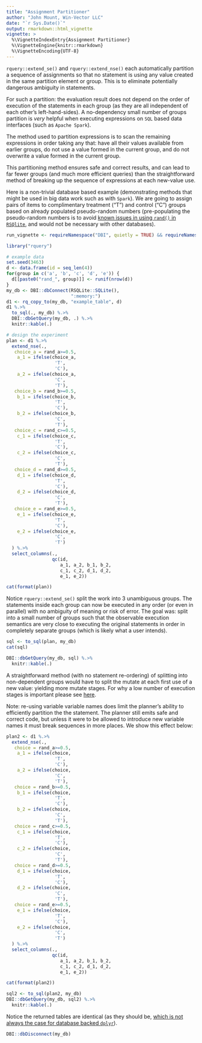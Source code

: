 ```yaml
---
title: "Assignment Partitioner"
author: "John Mount, Win-Vector LLC"
date: "`r Sys.Date()`"
output: rmarkdown::html_vignette
vignette: >
  %\VignetteIndexEntry{Assignment Partitioner}
  %\VignetteEngine{knitr::rmarkdown}
  %\VignetteEncoding{UTF-8}
---
```


`rquery::extend_se()` and `rquery::extend_nse()` each automatically partition a sequence of assignments so that no statement is using any value created in the same partition element or group.  This is to eliminate potentially dangerous ambiguity in statements.

For such a partition: the evaluation result does not depend on the order of execution of the statements in each group (as they are all independent of each other's left-hand-sides).  A no-dependency small number of groups partition is *very* helpful when executing expressions on `SQL` based data interfaces (such as `Apache Spark`).

The method used to partition expressions is to scan the remaining expressions in order taking any that: have all their values available from earlier groups, do not use a value formed in the current group, and do not overwrite a value formed in the current group.

This partitioning method ensures safe and correct results, and can lead to far fewer groups (and much more efficient queries) than the straightforward method of breaking up the sequence of expressions at each new-value use.

Here is a non-trivial database based example (demonstrating methods that might be used in big data work such as with `Spark`). We are going to assign pairs of items to complimentary treatment ("T") and control ("C") groups based on already populated pseudo-random numbers (pre-populating the pseudo-random numbers is to avoid [known issues in using `rand()` in `RSQlite`](https://winvector.github.io/rquery/reference/if_else_block.html), and would not be necessary with other databases).

```r
run_vignette <- requireNamespace("DBI", quietly = TRUE) && requireNamespace("RSQLite", quietly = TRUE)
```


```r
library("rquery")

# example data
set.seed(3463)
d <- data.frame(id = seq_len(4))
for(group in c('a', 'b', 'c', 'd', 'e')) {
  d[[paste0("rand_", group)]] <- runif(nrow(d))
}
my_db <- DBI::dbConnect(RSQLite::SQLite(), 
                        ":memory:")
d1 <- rq_copy_to(my_db, "example_table", d)
d1 %.>%
  to_sql(., my_db) %.>%
  DBI::dbGetQuery(my_db, .) %.>%
  knitr::kable(.)

# design the experiment 
plan <- d1 %.>%
  extend_nse(.,
   choice_a = rand_a>=0.5, 
    a_1 = ifelse(choice_a, 
                  'T', 
                  'C'),
    a_2 = ifelse(choice_a, 
                  'C', 
                  'T'),
   choice_b = rand_b>=0.5, 
    b_1 = ifelse(choice_b, 
                  'T', 
                  'C'),
    b_2 = ifelse(choice_b, 
                  'C', 
                  'T'),
   choice_c = rand_c>=0.5, 
    c_1 = ifelse(choice_c, 
                  'T', 
                  'C'),
    c_2 = ifelse(choice_c, 
                  'C', 
                  'T'),
   choice_d = rand_d>=0.5, 
    d_1 = ifelse(choice_d, 
                  'T', 
                  'C'),
    d_2 = ifelse(choice_d, 
                  'C', 
                  'T'),
   choice_e = rand_e>=0.5, 
    e_1 = ifelse(choice_e, 
                  'T', 
                  'C'),
    e_2 = ifelse(choice_e, 
                  'C', 
                  'T')
  ) %.>%
  select_columns(., 
                 qc(id,
                    a_1, a_2, b_1, b_2,
                    c_1, c_2, d_1, d_2,
                    e_1, e_2))

cat(format(plan))
```

Notice `rquery::extend_se()` split the work into 3 unambiguous groups.  The statements inside each group can now be executed in any order (or even in parallel) with no ambiguity of meaning or risk of error.  The goal was: split into a small number of groups such that the observable execution semantics are very close to executing the original statements in order in completely separate groups (which is likely what a user intends).

```r
sql <- to_sql(plan, my_db)
cat(sql)
```

```r
DBI::dbGetQuery(my_db, sql) %.>%
  knitr::kable(.)
```

A straightforward method (with no statement re-ordering) of splitting into non-dependent groups would have to split the mutate at each first use of a new value: yielding more mutate stages.  For why a low number of execution stages is important please see [here](http://winvector.github.io/FluidData/partition_mutate.html). 

Note: re-using variable variable names does limit the planner's ability to efficiently partition the the statement.  The planner still emits safe and correct code, but unless it were to be allowed to introduce new variable names it must break sequences in more places.  We show this effect below:

```r
plan2 <- d1 %.>%
  extend_nse(.,
   choice = rand_a>=0.5, 
    a_1 = ifelse(choice, 
                  'T', 
                  'C'),
    a_2 = ifelse(choice, 
                  'C', 
                  'T'),
   choice = rand_b>=0.5, 
    b_1 = ifelse(choice, 
                  'T', 
                  'C'),
    b_2 = ifelse(choice, 
                  'C', 
                  'T'),
   choice = rand_c>=0.5, 
    c_1 = ifelse(choice, 
                  'T', 
                  'C'),
    c_2 = ifelse(choice, 
                  'C', 
                  'T'),
   choice = rand_d>=0.5, 
    d_1 = ifelse(choice, 
                  'T', 
                  'C'),
    d_2 = ifelse(choice, 
                  'C', 
                  'T'),
   choice = rand_e>=0.5, 
    e_1 = ifelse(choice, 
                  'T', 
                  'C'),
    e_2 = ifelse(choice, 
                  'C', 
                  'T')
  ) %.>%
  select_columns(., 
                 qc(id,
                    a_1, a_2, b_1, b_2,
                    c_1, c_2, d_1, d_2,
                    e_1, e_2))

cat(format(plan2))
```

```r
sql2 <- to_sql(plan2, my_db)
DBI::dbGetQuery(my_db, sql2) %.>%
  knitr::kable(.)
```

Notice the returned tables are identical (as they should be, [which
is not always the case for database backed `dplyr`](https://github.com/WinVector/rquery/blob/master/extras/AssigmentPartitioner.md#dplyr-example)).

```r
DBI::dbDisconnect(my_db)
```

